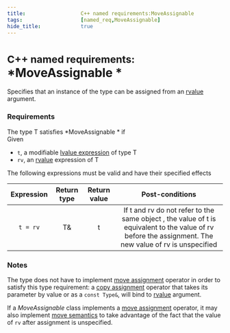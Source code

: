 ```yaml
---
title:                  C++ named requirements:MoveAssignable  
tags:                   [named_req,MoveAssignable]
hide_title:             true
---
```



# <Since v='cpp11'><small>C++ named requirements:</small> *MoveAssignable *</Since>
Specifies that an instance of the type can be assigned from an [rvalue](/docs/std/language/value_category) argument.

### Requirements
The type T satisfies *MoveAssignable * if <br/>
Given
* `t`, a modifiable [lvalue expression](/docs/std/language/value_category) of type T
* `rv`, an [rvalue](/docs/std/language/value_category) expression of T

The following expressions must be valid and have their specified effects

| **Expression** | **Return** type | **Return value** |  **Post-conditions**  |
|:---:|:---:|:---:|:---:|
| `t = rv` | T& | t | If t and rv do not refer to the same object , the value of t is equivalent to the value of rv before the assignment. The new value of rv is unspecified |

### Notes

The type does not have to implement [move assignment](/docs/std/language/move_assignment) operator in order to satisfy this type requirement: 
a [copy assignment](/docs/std/language/copy_assignment) operator that takes its parameter by value or as a `const Type&`, will bind to [rvalue](/docs/std/language/value_category) argument.

If a *MoveAssignable* class implements a [move assignment](/docs/std/language/move_assignment) operator, 
it may also implement [move semantics](/docs/std/utility/move) to take advantage of the fact that the value of `rv` after assignment is unspecified.